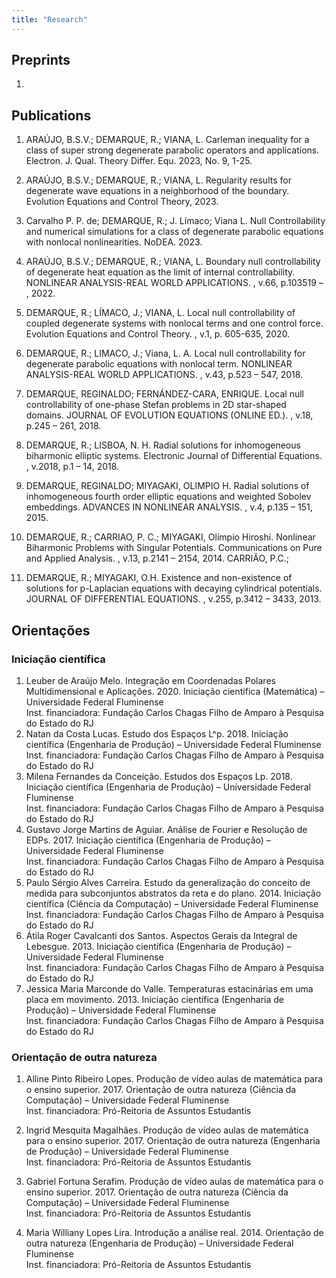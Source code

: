 ```yaml
---
title: "Research"
---
```


## Preprints

1.  

## Publications

1.  ARAÚJO, B.S.V.; DEMARQUE, R.; VIANA, L. Carleman inequality for a class of super strong degenerate parabolic operators and applications. Electron. J. Qual. Theory Differ. Equ. 2023, No. 9, 1-25.

2.  ARAÚJO, B.S.V.; DEMARQUE, R.; VIANA, L. Regularity results for degenerate wave equations in a neighborhood of the boundary. Evolution Equations and Control Theory, 2023.

3.  Carvalho P. P. de; DEMARQUE, R.; J. Límaco; Viana L. Null Controllability and numerical simulations for a class of degenerate parabolic equations with nonlocal nonlinearities. NoDEA. 2023.

4.  ARAÚJO, B.S.V.; DEMARQUE, R.; VIANA, L. Boundary null controllability of degenerate heat equation as the limit of internal controllability. NONLINEAR ANALYSIS-REAL WORLD APPLICATIONS. , v.66, p.103519 -- , 2022.

5.  DEMARQUE, R.; LÍMACO, J.; VIANA, L. Local null controllability of coupled degenerate systems with nonlocal terms and one control force. Evolution Equations and Control Theory. , v.1, p. 605-635, 2020.

6.  DEMARQUE, R.; LIMACO, J.; Viana, L. A. Local null controllability for degenerate parabolic equations with nonlocal term. NONLINEAR ANALYSIS-REAL WORLD APPLICATIONS. , v.43, p.523 -- 547, 2018.

7.  DEMARQUE, REGINALDO; FERNÁNDEZ-CARA, ENRIQUE. Local null controllability of one-phase Stefan problems in 2D star-shaped domains. JOURNAL OF EVOLUTION EQUATIONS (ONLINE ED.). , v.18, p.245 -- 261, 2018.

8.  DEMARQUE, R.; LISBOA, N. H. Radial solutions for inhomogeneous biharmonic elliptic systems. Electronic Journal of Differential Equations. , v.2018, p.1 -- 14, 2018.

9.  DEMARQUE, REGINALDO; MIYAGAKI, OLIMPIO H. Radial solutions of inhomogeneous fourth order elliptic equations and weighted Sobolev embeddings. ADVANCES IN NONLINEAR ANALYSIS. , v.4, p.135 -- 151, 2015.

10. DEMARQUE, R.; CARRIAO, P. C.; MIYAGAKI, Olímpio Hiroshi. Nonlinear Biharmonic Problems with Singular Potentials. Communications on Pure and Applied Analysis. , v.13, p.2141 -- 2154, 2014. CARRIÃO, P.C.;

11. DEMARQUE, R.; MIYAGAKI, O.H. Existence and non-existence of solutions for p-Laplacian equations with decaying cylindrical potentials. JOURNAL OF DIFFERENTIAL EQUATIONS. , v.255, p.3412 -- 3433, 2013.

## Orientações

### Iniciação científica

1.  Leuber de Araújo Melo. Integração em Coordenadas Polares Multidimensional e Aplicações. 2020. Iniciação científica (Matemática) -- Universidade Federal Fluminense<br/>Inst. financiadora: Fundação Carlos Chagas Filho de Amparo à Pesquisa do Estado do RJ
2.  Natan da Costa Lucas. Estudo dos Espaços L\^p. 2018. Iniciação científica (Engenharia de Produção) -- Universidade Federal Fluminense<br/>Inst. financiadora: Fundação Carlos Chagas Filho de Amparo à Pesquisa do Estado do RJ
3.  Milena Fernandes da Conceição. Estudos dos Espaços Lp. 2018. Iniciação científica (Engenharia de Produção) -- Universidade Federal Fluminense<br/>Inst. financiadora: Fundação Carlos Chagas Filho de Amparo à Pesquisa do Estado do RJ
4.  Gustavo Jorge Martins de Aguiar. Análise de Fourier e Resolução de EDPs. 2017. Iniciação científica (Engenharia de Produção) -- Universidade Federal Fluminense<br/>Inst. financiadora: Fundação Carlos Chagas Filho de Amparo à Pesquisa do Estado do RJ
5.  Paulo Sérgio Alves Carreira. Estudo da generalização do conceito de medida para subconjuntos abstratos da reta e do plano. 2014. Iniciação científica (Ciência da Computação) -- Universidade Federal Fluminense<br/>Inst. financiadora: Fundação Carlos Chagas Filho de Amparo à Pesquisa do Estado do RJ
6.  Átila Roger Cavalcanti dos Santos. Aspectos Gerais da Integral de Lebesgue. 2013. Iniciação científica (Engenharia de Produção) -- Universidade Federal Fluminense<br/>Inst. financiadora: Fundação Carlos Chagas Filho de Amparo à Pesquisa do Estado do RJ
7.  Jessica Maria Marconde do Valle. Temperaturas estacinárias em uma placa em movimento. 2013. Iniciação científica (Engenharia de Produção) -- Universidade Federal Fluminense<br/>Inst. financiadora: Fundação Carlos Chagas Filho de Amparo à Pesquisa do Estado do RJ

### Orientação de outra natureza

1.  Alline Pinto Ribeiro Lopes. Produção de vídeo aulas de matemática para o ensino superior. 2017. Orientação de outra natureza (Ciência da Computação) -- Universidade Federal Fluminense<br/>Inst. financiadora: Pró-Reitoria de Assuntos Estudantis

2.  Ingrid Mesquita Magalhães. Produção de vídeo aulas de matemática para o ensino superior. 2017. Orientação de outra natureza (Engenharia de Produção) -- Universidade Federal Fluminense<br/>Inst. financiadora: Pró-Reitoria de Assuntos Estudantis

3.  Gabriel Fortuna Serafim. Produção de vídeo aulas de matemática para o ensino superior. 2017. Orientação de outra natureza (Ciência da Computação) -- Universidade Federal Fluminense<br/>Inst. financiadora: Pró-Reitoria de Assuntos Estudantis

4.  Maria Williany Lopes Lira. Introdução a análise real. 2014. Orientação de outra natureza (Engenharia de Produção) -- Universidade Federal Fluminense<br/>Inst. financiadora: Pró-Reitoria de Assuntos Estudantis
